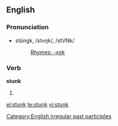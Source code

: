 ==English==

===Pronunciation===
*stŭngk, /stʌŋk/, /stVNk/
*:[[Rhymes:English:-ʌŋk|Rhymes: -ʌŋk]]

===Verb===
'''stunk'''

# {{past participle of|[[stink]]}}

[[Category:English irregular past participles]]

[[el:stunk]]
[[te:stunk]]
[[vi:stunk]]